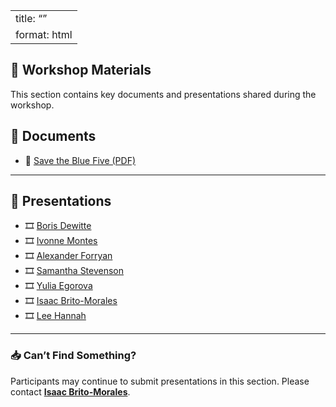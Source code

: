 ::: top-banner
:::

---
title: ""
format: html
---

::: text-center
# 📂 Workshop Materials
:::

::: {.callout-note appearance="simple"}
This section contains key documents and presentations shared during the workshop.
:::

## 📄 Documents

-   📎 [Save the Blue Five (PDF)](none.pdf)

------------------------------------------------------------------------

## 🎤 Presentations

-   🎞 [Boris Dewitte](none.pdf)
-   🎞 [Ivonne Montes](none.pdf)
-   🎞 [Alexander Forryan](none.pdf)
-   🎞 [Samantha Stevenson](none.pdf)
-   🎞 [Yulia Egorova](none.pdf)
-   🎞 [Isaac Brito-Morales](none.pdf)
-   🎞 [Lee Hannah](none.pdf)

------------------------------------------------------------------------

### 📥 Can’t Find Something?

Participants may continue to submit presentations in this section. Please contact [**Isaac Brito-Morales**](mailto:ibrito@conservation.org).
